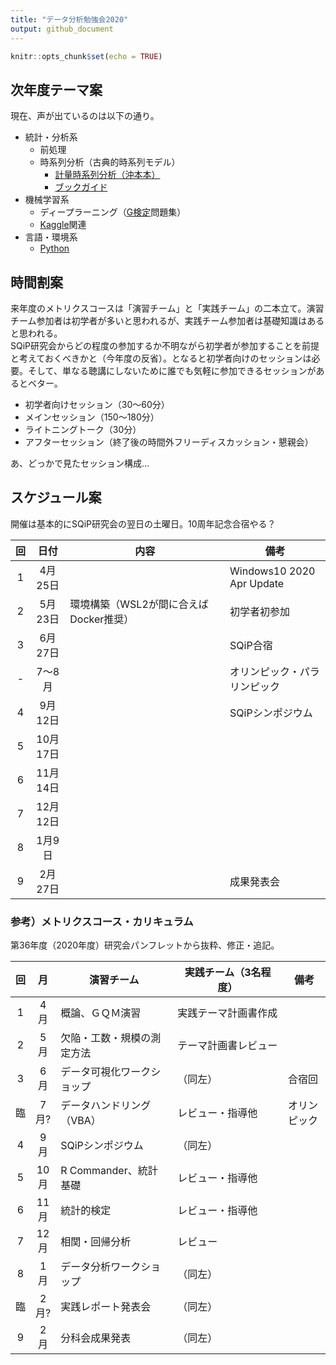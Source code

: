 ```yaml
---
title: "データ分析勉強会2020"
output: github_document
---
```


```r
knitr::opts_chunk$set(echo = TRUE)
```

## 次年度テーマ案
現在、声が出ているのは以下の通り。

* 統計・分析系
  * 前処理
  * 時系列分析（古典的時系列モデル）
      * [計量時系列分析（沖本本）](https://tjo.hatenablog.com/search?q=R%E3%81%A7%E8%A8%88%E9%87%8F%E6%99%82%E7%B3%BB%E5%88%97%E5%88%86%E6%9E%90+%E6%B2%96%E6%9C%AC)
      * [ブックガイド](https://logics-of-blue.com/book-guide-time-series-analysis/)

* 機械学習系
  * ディープラーニング（[G検定](https://www.jdla.org/business/certificate/)問題集）
  * [Kaggle](https://www.kaggle.com/)関連

* 言語・環境系
  * [Python](https://www.python.jp/)


## 時間割案
来年度のメトリクスコースは「演習チーム」と「実践チーム」の二本立て。演習チーム参加者は初学者が多いと思われるが、実践チーム参加者は基礎知識はあると思われる。  
SQiP研究会からどの程度の参加するか不明ながら初学者が参加することを前提と考えておくべきかと（今年度の反省）。となると初学者向けのセッションは必要。そして、単なる聴講にしないために誰でも気軽に参加できるセッションがあるとベター。

* 初学者向けセッション（30～60分）
* メインセッション（150～180分）
* ライトニングトーク（30分）
* アフターセッション（終了後の時間外フリーディスカッション・懇親会）

あ、どっかで見たセッション構成...


## スケジュール案
開催は基本的にSQiP研究会の翌日の土曜日。10周年記念合宿やる？

回 | 日付    | 内容                                  | 備考
:-:|:-------:|---------------------------------------|-------------------------
1 | 4月25日  |                                       | Windows10 2020 Apr Update
2 | 5月23日  | 環境構築（WSL2が間に合えばDocker推奨）| 初学者初参加
3 | 6月27日  |                                       | SQiP合宿
- | 7～8月   |                                       | オリンピック・パラリンピック
4 | 9月12日  |                                       | SQiPシンポジウム
5 | 10月17日 |                                       | 
6 | 11月14日 |                                       | 
7 | 12月12日 |                                       | 
8 | 1月9日   |                                       | 
9 | 2月27日  |                                       | 成果発表会


### 参考）メトリクスコース・カリキュラム
第36年度（2020年度）研究会パンフレットから抜粋、修正・追記。

回 | 月 |  演習チーム                 | 実践チーム（3名程度）      | 備考
:-:|:--:|-----------------------------|----------------------------|-----------
1 | 4月 | 概論、ＧＱＭ演習            | 実践テーマ計画書作成       | 
2 | 5月 | 欠陥・工数・規模の測定方法  | テーマ計画書レビュー       | 
3 | 6月 | データ可視化ワークショップ  | （同左）                   | 合宿回 
臨 | 7月? | データハンドリング（VBA） | レビュー・指導他           | オリンピック
4 | 9月 | SQiPシンポジウム            | （同左）                   | 
5 | 10月 | R Commander、統計基礎      | レビュー・指導他           | 
6 | 11月 | 統計的検定                 | レビュー・指導他           | 
7 | 12月 | 相関・回帰分析             | レビュー                   | 
8 | 1月 | データ分析ワークショップ    | （同左）                   | 
臨 | 2月? | 実践レポート発表会        | （同左）
9 | 2月 | 分科会成果発表              | （同左）
